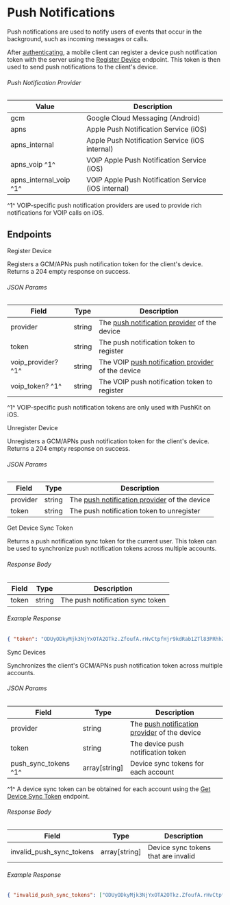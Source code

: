 # Push Notifications

Push notifications are used to notify users of events that occur in the background, such as incoming messages or calls.

After [authenticating](/authentication), a mobile client can register a device push notification token with the server using the [Register Device](#register-device) endpoint. This token is then used to send push notifications to the client's device.

###### Push Notification Provider

| Value                  | Description                                         |
| ---------------------- | --------------------------------------------------- |
| gcm                    | Google Cloud Messaging (Android)                    |
| apns                   | Apple Push Notification Service (iOS)               |
| apns_internal          | Apple Push Notification Service (iOS internal)      |
| apns_voip ^1^          | VOIP Apple Push Notification Service (iOS)          |
| apns_internal_voip ^1^ | VOIP Apple Push Notification Service (iOS internal) |

^1^ VOIP-specific push notification providers are used to provide rich notifications for VOIP calls on iOS.

## Endpoints

<RouteHeader method="POST" url="/users/@me/devices">
  Register Device
</RouteHeader>

Registers a GCM/APNs push notification token for the client's device. Returns a 204 empty response on success.

###### JSON Params

| Field              | Type   | Description                                                                      |
| ------------------ | ------ | -------------------------------------------------------------------------------- |
| provider           | string | The [push notification provider](#push-notification-provider) of the device      |
| token              | string | The push notification token to register                                          |
| voip_provider? ^1^ | string | The VOIP [push notification provider](#push-notification-provider) of the device |
| voip_token? ^1^    | string | The VOIP push notification token to register                                     |

^1^ VOIP-specific push notification tokens are only used with PushKit on iOS.

<RouteHeader method="DELETE" url="/users/@me/devices">
  Unregister Device
</RouteHeader>

Unregisters a GCM/APNs push notification token for the client's device. Returns a 204 empty response on success.

###### JSON Params

| Field    | Type   | Description                                                                 |
| -------- | ------ | --------------------------------------------------------------------------- |
| provider | string | The [push notification provider](#push-notification-provider) of the device |
| token    | string | The push notification token to unregister                                   |

<RouteHeader method="GET" url="/users/@me/devices/sync-token">
  Get Device Sync Token
</RouteHeader>

Returns a push notification sync token for the current user. This token can be used to synchronize push notification tokens across multiple accounts.

###### Response Body

| Field | Type   | Description                      |
| ----- | ------ | -------------------------------- |
| token | string | The push notification sync token |

###### Example Response

```json
{ "token": "ODUyODkyMjk3NjYxOTA2OTkz.ZfoufA.rHvCtpfHjr9kdRab1ZTl83PRhhZ" }
```

<RouteHeader method="PUT" url="/users/@me/devices/sync">
  Sync Devices
</RouteHeader>

Synchronizes the client's GCM/APNs push notification token across multiple accounts.

###### JSON Params

| Field                | Type          | Description                                                                 |
| -------------------- | ------------- | --------------------------------------------------------------------------- |
| provider             | string        | The [push notification provider](#push-notification-provider) of the device |
| token                | string        | The device push notification token                                          |
| push_sync_tokens ^1^ | array[string] | Device sync tokens for each account                                         |

^1^ A device sync token can be obtained for each account using the [Get Device Sync Token](#get-device-sync-token) endpoint.

###### Response Body

| Field                    | Type          | Description                         |
| ------------------------ | ------------- | ----------------------------------- |
| invalid_push_sync_tokens | array[string] | Device sync tokens that are invalid |

###### Example Response

```json
{ "invalid_push_sync_tokens": ["ODUyODkyMjk3NjYxOTA2OTkz.ZfoufA.rHvCtpfHjr9kdRab1ZTl83PRhhZ"] }
```
